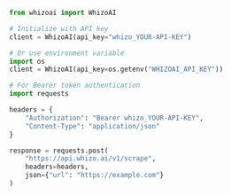```python Authentication
from whizoai import WhizoAI

# Initialize with API key
client = WhizoAI(api_key="whizo_YOUR-API-KEY")

# Or use environment variable
import os
client = WhizoAI(api_key=os.getenv("WHIZOAI_API_KEY"))

# For Bearer token authentication
import requests

headers = {
    "Authorization": "Bearer whizo_YOUR-API-KEY",
    "Content-Type": "application/json"
}

response = requests.post(
    "https://api.whizo.ai/v1/scrape",
    headers=headers,
    json={"url": "https://example.com"}
)
```
